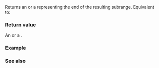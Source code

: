 {{cpp/ranges/split_view/title|end}}
{{cpp/ranges/split_view/navbar}}
{{ddcl|since=c++20|
constexpr auto end() const;
}}

Returns an {{rlp|iterator}} or a {{rlp|sentinel}} representing the end of the resulting subrange. Equivalent to:

{{box|{{c/core|
constexpr auto end()
{
    if constexpr (ranges::common_range&lt;V&gt;)
        return}}{{nbspt}}{{rlpi|iterator}}{{c/core|{*this, ranges::end(}}{{rlpsi|#base_}}{{c/core|), {}&lt;!----&gt;};
    else
        return}}{{nbspt}}{{rlpi|sentinel}}{{c/core|{*this};
}
}}}}

===Return value===
An {{rlp|iterator}} or a {{rlp|sentinel}}.

===Example===
{{example
|code=
#include &lt;cassert&gt;
#include &lt;ranges&gt;
#include &lt;string_view&gt;

int main()
{
    constexpr std::string_view keywords{"bitand bitor bool break"};
    std::ranges::split_view kw{keywords, ' '};
    assert(4 == std::ranges::distance(kw.begin(), kw.end()));
}
}}

===See also===
{{dsc begin}}
{{dsc inc|cpp/ranges/adaptor/dsc begin|split_view}}
{{dsc inc|cpp/ranges/adaptor/dsc end|lazy_split_view}}
{{dsc inc|cpp/ranges/dsc end}}
{{dsc end}}

{{langlinks|es|ja|ru|zh}}